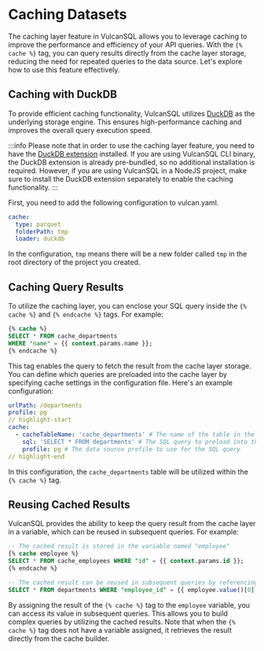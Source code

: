 # Caching Datasets

The caching layer feature in VulcanSQL allows you to leverage caching to improve the performance and efficiency of your API queries. With the `{% cache %}` tag, you can query results directly from the cache layer storage, reducing the need for repeated queries to the data source. Let's explore how to use this feature effectively.

## Caching with DuckDB
To provide efficient caching functionality, VulcanSQL utilizes [DuckDB](https://duckdb.org/) as the underlying storage engine. This ensures high-performance caching and improves the overall query execution speed.

:::info
Please note that in order to use the caching layer feature, you need to have the [DuckDB extension](../connect/duckdb) installed. If you are using VulcanSQL CLI binary, the DuckDB extension is already pre-bundled, so no additional installation is required. However, if you are using VulcanSQL in a NodeJS project, make sure to install the DuckDB extension separately to enable the caching functionality.
:::

First, you need to add the following configuration to vulcan.yaml.

```yaml title="vulcan.yaml"
cache:
  type: parquet
  folderPath: tmp
  loader: duckdb
```

 In the configuration, `tmp` means there will be a new folder called `tmp` in the root directory of the project you created.

## Caching Query Results
To utilize the caching layer, you can enclose your SQL query inside the `{% cache %}` and `{% endcache %}` tags. For example:

```sql title="dept.sql"
{% cache %}
SELECT * FROM cache_departments
WHERE "name" = {{ context.params.name }};
{% endcache %}
```

This tag enables the query to fetch the result from the cache layer storage. You can define which queries are preloaded into the cache layer by specifying cache settings in the configuration file. Here's an example configuration:

```yaml title="dept.yaml"
urlPath: /departments
profile: pg
// highlight-start
cache:
  - cacheTableName: 'cache_departments' # The name of the table in the cache layer storage
    sql: 'SELECT * FROM departments' # The SQL query to preload into the cache layer
    profile: pg # The data source profile to use for the SQL query
// highlight-end
```

In this configuration, the `cache_departments` table will be utilized within the `{% cache %}` tag.


## Reusing Cached Results
VulcanSQL provides the ability to keep the query result from the cache layer in a variable, which can be reused in subsequent queries. For example:

```sql title="dept.sql"
-- The cached result is stored in the variable named "employee"
{% cache employee %}
SELECT * FROM cache_employees WHERE "id" = {{ context.params.id }};
{% endcache %}

-- The cached result can be reused in subsequent queries by referencing the variable name "employee"
SELECT * FROM departments WHERE "employee_id" = {{ employee.value()[0].id }};
```

By assigning the result of the `{% cache %}` tag to the `employee` variable, you can access its value in subsequent queries. This allows you to build complex queries by utilizing the cached results. Note that when the `{% cache %}` tag does not have a variable assigned, it retrieves the result directly from the cache builder.
